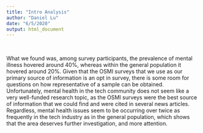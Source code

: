 ```yaml
---
title: "Intro Analysis"
author: "Daniel Lu"
date: "6/5/2020"
output: html_document
---
```


<p>&nbsp;</p>

What we found was, among survey participants, the prevalence of mental illness hovered around 40%, whereas within the general population it hovered around 20%. Given that the OSMI surveys that we use as our primary source of information is an opt in survey, there is some room for questions on how representative of a sample can be obtained. Unfortunately, mental health in the tech community does not seem like a very well-funded research topic, as the OSMI surveys were the best source of information that we could find and were cited in several news articles. Regardless, mental health issues seem to be occurring over twice as frequently in the tech industry as in the general population, which shows that the area deserves further investigation, and more attention.
